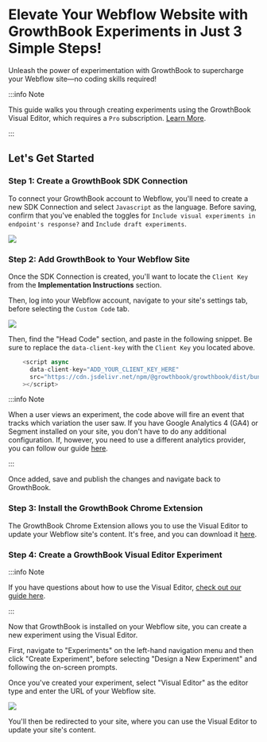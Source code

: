 # Elevate Your Webflow Website with GrowthBook Experiments in Just 3 Simple Steps!

Unleash the power of experimentation with GrowthBook to supercharge your Webflow site—no coding skills required!

:::info Note

This guide walks you through creating experiments using the GrowthBook Visual Editor, which requires a `Pro` subscription. [Learn More](https://www.growthbook.io/pricing).

:::

## Let's Get Started

### Step 1: Create a GrowthBook SDK Connection

To connect your GrowthBook account to Webflow, you'll need to create a new SDK Connection and select `Javascript` as the language. Before saving, confirm that you've enabled the toggles for `Include visual experiments in endpoint's response?` and `Include draft experiments`.

![](../../static/images/integrations/webflow/growthbook-webflow-sdk-connection.png)

### Step 2: Add GrowthBook to Your Webflow Site

Once the SDK Connection is created, you'll want to locate the `Client Key` from the <strong>Implementation Instructions</strong> section.

Then, log into your Webflow account, navigate to your site's settings tab, before selecting the `Custom Code` tab.

![](../../static/images/integrations/webflow/growthbook-webflow-edit-code.png)

Then, find the "Head Code" section, and paste in the following snippet. Be sure to replace the `data-client-key` with the `Client Key` you located above.

```js
    <script async
      data-client-key="ADD_YOUR_CLIENT_KEY_HERE"
      src="https://cdn.jsdelivr.net/npm/@growthbook/growthbook/dist/bundles/auto.min.js"
    ></script>
```

:::info Note

When a user views an experiment, the code above will fire an event that tracks which variation the user saw. If you have Google Analytics 4 (GA4) or Segment installed on your site, you don't have to do any additional configuration. If, however, you need to use a different analytics provider, you can follow our guide [here](https://docs.growthbook.io/app/visual#option-2-pre-built-script-tag-best-for-shopify-webflow).

:::

Once added, save and publish the changes and navigate back to GrowthBook.

### Step 3: Install the GrowthBook Chrome Extension

The GrowthBook Chrome Extension allows you to use the Visual Editor to update your Webflow site's content. It's free, and you can download it [here](https://chromewebstore.google.com/detail/growthbook-devtools/opemhndcehfgipokneipaafbglcecjia).

### Step 4: Create a GrowthBook Visual Editor Experiment

:::info Note

If you have questions about how to use the Visual Editor, [check out our guide here](https://docs.growthbook.io/app/visual).

:::

Now that GrowthBook is installed on your Webflow site, you can create a new experiment using the Visual Editor.

First, navigate to "Experiments" on the left-hand navigation menu and then click "Create Experiment", before selecting "Design a New Experiment" and following the on-screen prompts.

Once you've created your experiment, select "Visual Editor" as the editor type and enter the URL of your Webflow site.

![](../../static/images/integrations/webflow/growthbook-webflow-visual-editor.png)

You'll then be redirected to your site, where you can use the Visual Editor to update your site's content.
